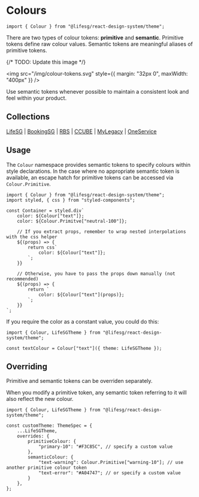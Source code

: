 
<Meta title="Foundations/Colours/Introduction" />

# Colours

```tsx
import { Colour } from "@lifesg/react-design-system/theme";
```

There are two types of colour tokens: **primitive** and **semantic**. Primitive
tokens define raw colour values. Semantic tokens are meaningful aliases of
primitive tokens.

{/* TODO: Update this image */}

<img
    src="/img/colour-tokens.svg"
    style={{ margin: "32px 0", maxWidth: "400px" }}
/>

<DocInfo>
    Use semantic tokens whenever possible to maintain a consistent look and feel
    within your product.
</DocInfo>

## Collections

[LifeSG](/docs/foundations-colours-lifesg--docs) |
[BookingSG](/docs/foundations-colours-bookingsg--docs) |
[RBS](/docs/foundations-colours-rbs--docs) |
[CCUBE](/docs/foundations-colours-ccube--docs) |
[MyLegacy](/docs/foundations-colours-mylegacy--docs) |
[OneService](/docs/foundations-colours-oneservice--docs)

## Usage

The `Colour` namespace provides semantic tokens to specify colours within style
declarations. In the case where no appropriate semantic token is available, an
escape hatch for primitive tokens can be accessed via `Colour.Primitive`.

```tsx
import { Colour } from "@lifesg/react-design-system/theme";
import styled, { css } from "styled-components";

const Container = styled.div`
    color: ${Colour["text"]};
    color: ${Colour.Primitve["neutral-100"]};

    // If you extract props, remember to wrap nested interpolations with the css helper
    ${(props) => {
        return css`
            color: ${Colour["text"]};
        `;
    }}

    // Otherwise, you have to pass the props down manually (not recommended)
    ${(props) => {
        return `
            color: ${Colour["text"](props)};
        `;
    }}
`;
```

If you require the color as a constant value, you could do this:

```tsx
import { Colour, LifeSGTheme } from "@lifesg/react-design-system/theme";

const textColour = Colour["text"]({ theme: LifeSGTheme });
```

## Overriding

Primitive and semantic tokens can be overriden separately.

When you modify a primitive token, any semantic token referring to it will also
reflect the new colour.

```tsx
import { Colour, LifeSGTheme } from "@lifesg/react-design-system/theme";

const customTheme: ThemeSpec = {
    ...LifeSGTheme,
    overrides: {
        primitiveColour: {
            "primary-10": "#F3C85C", // specify a custom value
        },
        semanticColour: {
            "text-warning": Colour.Primitive["warning-10"]; // use another primitive colour token
            "text-error": "#A04747"; // or specify a custom value
        }
    },
};
```
